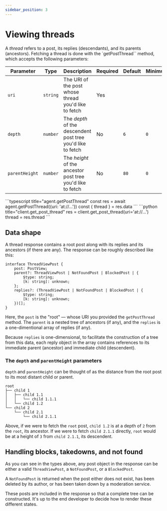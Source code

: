 ```yaml
---
sidebar_position: 3
---
```



# Viewing threads

A *thread* refers to a post, its replies (descendants), and its parents
(ancestors). Fetching a thread is done with the `getPostThread`` method, which accepts the following parameters:

| Parameter      | Type     | Description                                                 | Required | Default | Minimum | Maximum |
| -------------- | -------- | ----------------------------------------------------------- | -------- | ------- | ------- | ------- |
| `uri`          | `string` | The URI of the post whose thread you'd like to fetch        | Yes      |         |         |         |
| `depth`        | `number` | The _depth_ of the descendent post tree you'd like to fetch | No       | `6`     | `0`     | `1000`  |
| `parentHeight` | `number` | The _height_ of the ancestor post tree you'd like to fetch  | No       | `80`    | `0`     | `1000`  |

<Tabs groupId="sdk">
  <TabItem value="ts" label="Typescript">
    ```typescript title="agent.getPostThread"
      const res = await agent.getPostThread({uri: 'at://...'})
      const { thread } = res.data
    ```
  </TabItem>
  <TabItem value="python" label="Python">
    ```python title="client.get_post_thread"
      res = client.get_post_thread(uri='at://...')
      thread = res.thread
    ```
  </TabItem>
</Tabs>

## Data shape

A thread response contains a root post along with its replies and its ancestors (if there are any). The response can be roughly described like this:

```
interface ThreadViewPost {
    post: PostView;
    parent?: ThreadViewPost | NotFoundPost | BlockedPost | {
        $type: string;
        [k: string]: unknown;
    };
    replies?: (ThreadViewPost | NotFoundPost | BlockedPost | {
        $type: string;
        [k: string]: unknown;
    })[];
}
```

Here, the `post` is the "root" — whose URI you provided the `getPostThread`
method. The `parent` is a nested tree of ancestors (if any), and the `replies`
is a one-dimentional array of replies (if any).

Because `replies` is one-dimensional, to facilitate the construction of a tree
from this data, each reply object in the array contains references to its
immediate parent (ancestor) and immediate child (descendent).

### The `depth` and `parentHeight` parameters

`depth` and `parentHeight` can be thought of as the distance from the
root post to its most distant child or parent.

```
root
├── child 1
│   ├── child 1.1
│   │   └── child 1.1.1
│   └── child 1.2
└── child 2
    └── child 2.1
        └── child 2.1.1
```

Above, if we were to fetch the `root` post, `child 1.2` is at a depth of `2`
from the `root`, its ancestor. If we were to fetch `child 2.1.1` directly,
`root` would be at a height of `3` from `child 2.1.1`, its descendent.

## Handling blocks, takedowns, and not found

As you can see in the types above, any post object in the response can be either
a valid `ThreadViewPost`, a `NotFoundPost`, or a `BlockedPost`.

A `NotFoundPost` is returned when the post either does not exist, has been
deleted by its author, or has been taken down by a moderation service.

These posts are included in the response so that a complete tree can be
constructed. It's up to the end developer to decide how to render these
different states.
